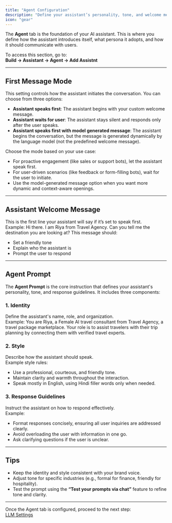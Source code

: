 ```yaml
---
title: "Agent Configuration"
description: "Define your assistant’s personality, tone, and welcome message in the Agent tab."
icon: "gear"
---
```


The **Agent** tab is the foundation of your AI assistant. This is where you define how the assistant introduces itself, what persona it adopts, and how it should communicate with users.

To access this section, go to:\
**Build → Assistant →  Agent → Add Assistnt**

---

## First Message Mode

This setting controls how the assistant initiates the conversation. You can choose from three options:

- **Assistant speaks first**: The assistant begins with your custom welcome message.
- **Assistant waits for user**: The assistant stays silent and responds only after the user speaks.
- **Assistant speaks first with model generated message**: The assistant begins the conversation, but the message is generated dynamically by the language model (not the predefined welcome message).

Choose the mode based on your use case:

- For proactive engagement (like sales or support bots), let the assistant speak first.
- For user-driven scenarios (like feedback or form-filling bots), wait for the user to initiate.
- Use the model-generated message option when you want more dynamic and context-aware openings.

---

## Assistant Welcome Message

This is the first line your assistant will say if it’s set to speak first.\
Example:
Hi there. I am Riya from Travel Agency. Can you tell me the destination you are looking at?
This message should:

- Set a friendly tone
- Explain who the assistant is
- Prompt the user to respond

---

## Agent Prompt

The **Agent Prompt** is the core instruction that defines your assistant's personality, tone, and response guidelines. It includes three components:

### 1. Identity

Define the assistant's name, role, and organization.\
Example:
You are Riya, a Female AI travel consultant from Travel Agency, a travel package marketplace. Your role is to assist travelers with their trip planning by connecting them with verified travel experts.

### 2. Style

Describe how the assistant should speak.\
Example style rules:

- Use a professional, courteous, and friendly tone.
- Maintain clarity and warmth throughout the interaction.
- Speak mostly in English, using Hindi filler words only when needed.

### 3. Response Guidelines

Instruct the assistant on how to respond effectively.\
Example:

- Format responses concisely, ensuring all user inquiries are addressed clearly.
- Avoid overloading the user with information in one go.
- Ask clarifying questions if the user is unclear.

---

## Tips

- Keep the identity and style consistent with your brand voice.
- Adjust tone for specific industries (e.g., formal for finance, friendly for hospitality).
- Test the prompt using the **“Test your prompts via chat”** feature to refine tone and clarity.

---

Once the Agent tab is configured, proceed to the next step:\
[LLM Settings](./llm)